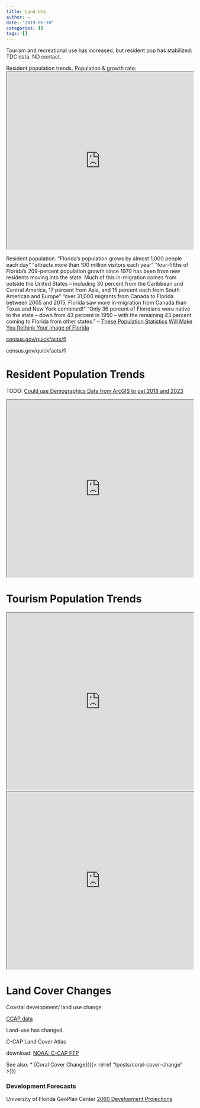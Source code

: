 ```yaml
---
title: Land Use
author: ~
date: '2019-06-10'
categories: []
tags: []
---
```


Tourism and recreational use has increased, but resident pop has stabilized: TDC data. ND contact.

Resident population trends. Population & growth rate:
<iframe
    src="https://docs.google.com/file/d/18k0Y9sSLSZjxbl_uWdAZnzqAdcKk_y32Xh1DWSDb3WM/preview"
    width="100%" height="480">
</iframe>

<!--
TODO: Beth: classify big increase in snowbird population.
-->

Resident population.
“Florida’s population grows by almost 1,000 people each day”
“attracts more than 100 million visitors each year”
“four-fifths of Florida’s 209-percent population growth since 1970 has been from new residents moving into the state. Much of this in-migration comes from outside the United States – including 30 percent from the Caribbean and Central America, 17 percent from Asia, and 15 percent each from South American and Europe”
“over 31,000 migrants from Canada to Florida between 2005 and 2015, Florida saw more in-migration from Canada than Texas and New York combined!”
“Only 36 percent of Floridians were native to the state – down from 43 percent in 1950 – with the remaining 43 percent coming to Florida from other states.”
-- [These Population Statistics Will Make You Rethink Your Image of Florida](https://sachsmedia.com/news/florida-population-statistics/)

[census.gov/quickfacts/fl](https://www.census.gov/quickfacts/fl)

census.gov/quickfacts/fl


# Resident Population Trends
TODO: [Could use Demographics Data from ArcGIS to get 2018 and 2023](https://developers.arcgis.com/features/demographics/)

<iframe
    src="https://drive.google.com/file/d/1ZMUBWDbXPHNzhoIUTxyKh9rChZ-A5OK0/preview"
    width="100%" height="480">
</iframe>


# Tourism Population Trends

<!--
TODO: [TDC tourism in Monroe county](https://www.monroecounty-fl.gov/328/Tourist-Development-Council-TDC)

TODO: [visitor estimates](https://www.monroecounty-fl.gov/DocumentView.aspx?DID=14535)
-->

<iframe
    src="https://drive.google.com/file/d/1vmmIHy3PvUqnq9vZKdIKNJLQMzNpkDvW/preview"
    width="100%" height="480">
</iframe>


<iframe
    src="https://drive.google.com/file/d/1g_axFmjSDo7RAuVMmXw4216OQxmUG6pK/preview"
    width="100%" height="480">
</iframe>


# Land Cover Changes
Coastal development/ land use change

[CCAP data](https://drive.google.com/open?id=1oN2YPMd1DkX4W58sP9NixA16LiC7JkCM)

<!--
TODO: Area of built environment
-->

Land-use has changed.

<!--
TODO: CK will follow up with contact: Sean Regan. CCAP data, every 10 yrs
data: geodata.myfwc.com/search?tags=Land%20cover
-->

C-CAP Land Cover Atlas

download: [NOAA: C-CAP FTP](https://coast.noaa.gov/ccapftp/#/)

See also:
* [Coral Cover Change]({{< relref "/posts/coral-cover-change" >}})

### Development Forecasts
University of Florida GeoPlan Center [2060 Development Projections](https://flcpa.databasin.org/datasets/4a1340791089437dae38593f0ef39439)

<!-- TODO: fix ESRI map
{{< esri_map
    lat="24.8" lon="-81" zoom="8"
    basemap="Gray"
    feature_url="https://www.sciencebase.gov/arcgis/rest/services/Catalog/564cb9c8e4b0ebfbef0d3575/MapServer/"
>}}
-->
